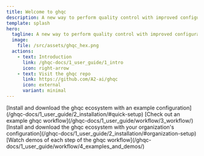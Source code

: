 ```yaml
---
title: Welcome to ghqc
description: A new way to perform quality control with improved configuration, workflow, and traceability
template: splash
hero:
  tagline: A new way to perform quality control with improved configuration, workflow, and traceability
  image:
    file: /src/assets/ghqc_hex.png
  actions:
    - text: Introduction
      link: /ghqc-docs/1_user_guide/1_intro
      icon: right-arrow
    - text: Visit the ghqc repo
      link: https://github.com/A2-ai/ghqc
      icon: external
      variant: minimal
---
```





<CardGrid stagger>
	<Card title="Quick Setup" icon="download">
		[Install and download the ghqc ecosystem with an example configuration](/ghqc-docs/1_user_guide/2_installation/#quick-setup)
	</Card>
	<Card title="Workflow Overview" icon="seti:R">
	[Check out an example ghqc workflow](/ghqc-docs/1_user_guide/workflow/3_workflow/)
	</Card>
	<Card title="Organization Setup" icon="github">
		[Install and download the ghqc ecosystem with your organization's configuration](/ghqc-docs/1_user_guide/2_installation/#organization-setup)
	</Card>
	<Card title="Demos and Examples" icon="seti:video">
		[Watch demos of each step of the ghqc workflow](/ghqc-docs/1_user_guide/workflow/4_examples_and_demos/)
	</Card>
</CardGrid>
